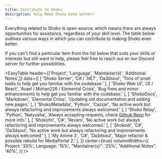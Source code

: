 ```yaml
---
title: Contribute to Shoko
description: Help Make Shoko even better!
---
```


Everything related to Shoko is open-source, which means there are always opportunities for assistance, regardless of
your skill level. The table below outlines various ways in which you can contribute to making Shoko even better.

If you can't find a particular item from the list below that suits your skills or interests but still want to help,
please feel free to reach out on our Discord server for further possibilities.

<EasyTable
  header={['Project', 'Language', 'Maintainer(s)', 'Additional Notes',]}
  data={[
    [
      'Shoko Server',
      'C# / .NET',
      'Da3dsoul',
      'Tons of small tasks to help get you familiar with the codebase.'
    ],
    [
      'Shoko Web UI',
      'JS / React',
      'Avael / Mohan226 / Elemental Crisis',
      'Bug fixes and minor enhancements to help get you familiar with the codebase.'
    ],
    [
      'ShokoDocs',
      'Markdown',
      'Elemental Crisis',
      'Updating old documentation and adding new pages.'
    ],
    [
      'ShokoMetadata',
      'Python',
      'Cazzar',
      'No active work but always refactoring and improvements always welcomed.'
    ],
    [
      'Shoko Relay',
      'Python',
      'Natyusha',
      'Always accepting requests, check [Github Repo](https://github.com/natyusha/ShokoRelay.bundle) for more info.'
    ],
    [
      'Shokofin',
      'C#',
      'Revam',
      'No active work but always refactoring and improvements always welcomed.'
    ],
    [
      'Shokodi',
      'C#',
      'Da3dsoul',
      'No active work but always refactoring and improvements always welcomed.'
    ],
    [
      'My Anime 3',
      'C#',
      'Da3dsoul',
      'Major refactor & possible rebuild for MediaPortal 2.'
    ],
  ]}
  center={true}
  columnWidths={{ Project: '20%', Language: '15%', "Maintainer(s)": '25%', "Additional Notes": '40%', }}
/>
